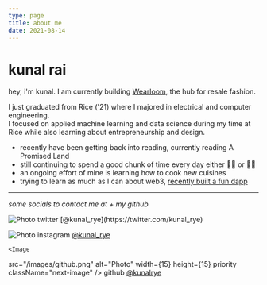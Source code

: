 ```yaml
---
type: page
title: about me
date: 2021-08-14
---
```


# kunal rai

hey, i'm kunal. I am currently building [Wearloom](https://wearloomasdfadsf.com), the hub for resale fashion.

I just graduated from Rice ('21) where I majored in electrical and computer engineering.  
I focused on applied machine learning and data science during my time at Rice while also learning about entrepreneurship and design.    
 
- recently have been getting back into reading, currently reading A Promised Land
- still continuing to spend a good chunk of time every day either 🏋🏽 or 🚴‍♂️  
- an ongoing effort of mine is learning how to cook new cuisines
- trying to learn as much as I can about web3, [recently built a fun dapp](https://making-deals.kunalrye.repl.co/)

---

_some socials to contact me at + my github_


<div>
  <Image
  src="/images/twitter.png"
  alt="Photo"
  width={15}
  height={15}
  priority
  className="next-image"
  /> twitter [@kunal_rye](https://twitter.com/kunal_rye)


  <Image
  src="/images/instagram.png"
  alt="Photo"
  width={15}
  height={15}
  priority
  className="next-image"
  /> instagram [@kunal_rye](https://instagram.com/kunal_rye)

    <Image
  src="/images/github.png"
  alt="Photo"
  width={15}
  height={15}
  priority
  className="next-image"
  /> github [@kunalrye](https://github.com/kunalrye)

</div>
